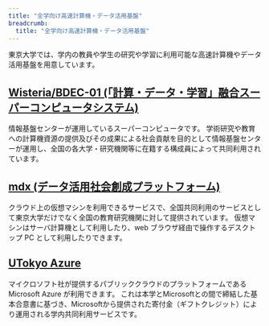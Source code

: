 ```yaml
---
title: "全学向け高速計算機・データ活用基盤"
breadcrumb:
  title: "全学向け高速計算機・データ活用基盤"
---
```


東京大学では、学内の教員や学生の研究や学習に利用可能な高速計算機やデータ活用基盤を用意しています。

## [Wisteria/BDEC-01 (「計算・データ・学習」融合スーパーコンピュータシステム)](https://www.cc.u-tokyo.ac.jp/supercomputer/wisteria/service/)

情報基盤センターが運用しているスーパーコンピュータです。
学術研究や教育への計算機資源の提供及びその成果による社会貢献を目的として情報基盤センターが運用し、全国の各大学・研究機関等に在籍する構成員によって共同利用されています。

## [mdx (データ活用社会創成プラットフォーム)](/research_computing/mdx)

クラウド上の仮想マシンを利用できるサービスで、全国共同利用のサービスとして東京大学だけでなく全国の教育研究機関に対して提供されています。
仮想マシンはサーバ計算機として利用したり、web ブラウザ経由で操作するデスクトップ PC として利用したりできます。

## [UTokyo Azure](/research_computing/utokyo_azure)

マイクロソフト社が提供するパブリッククラウドのプラットフォームである Microsoft Azure が利用できます。
これは本学とMicrosoftとの間で締結した基本合意書に基づき、Microsoftから提供された寄付金（ギフトクレジット）により運用される学内共同利用サービスです。
